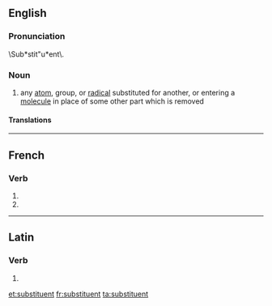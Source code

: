 ==English==

===Pronunciation===
\Sub*stit"u*ent\.

===Noun===
{{en-noun}}

# {{chemistry}} any [[atom]], group, or [[radical]] substituted for another, or entering a [[molecule]] in place of some other part which is removed

====Translations====
{{trans-top|chemistry: any atom, group, or radical substituted for another, or entering a molecule in place of some other part which is removed}}
{{trans-mid}}
{{trans-bottom}}

{{ttbc-top}}
{{trans-mid}}
{{trans-bottom}}

----

==French==

===Verb===
{{fr-verb-form}}

# {{conjugation of|substituer||3|p|pres|ind|lang=fr}}
# {{conjugation of|substituer||3|p|pres|sub|lang=fr}}

----

==Latin==

===Verb===
{{la-verb-form|substituent}}

# {{conjugation of|substituo|substituō|3|p|fut|act|ind|lang=la}}

[[et:substituent]]
[[fr:substituent]]
[[ta:substituent]]